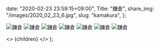 
  date: "2020-02-23 23:59:15+09:00",
  Title: "鎌倉",
  share_img: "/images/2020_02_23_6.jpg",
  slug: "kamakura",
};

![鎌倉](/images/2020_02_23_1.jpg)
![鎌倉](/images/2020_02_23_2.jpg)
![鎌倉](/images/2020_02_23_3.jpg)
![鎌倉](/images/2020_02_23_4.jpg)
![鎌倉](/images/2020_02_23_5.jpg)
![鎌倉](/images/2020_02_23_6.jpg)
![鎌倉](/images/2020_02_23_7.jpg)

  <>
    <Head>
      <title>{meta.Title} | 異郷好実</title>
    </Head>
    <PostLayout meta={meta}>{children}</PostLayout>
  </>
);
